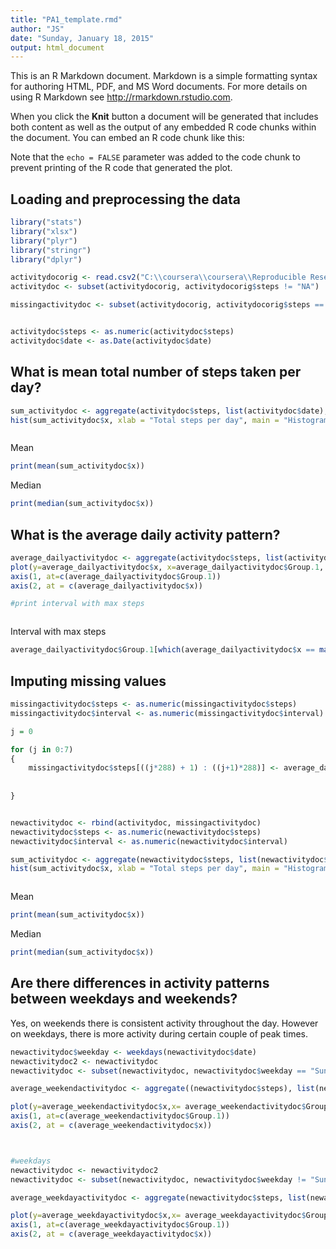 ```yaml
---
title: "PA1_template.rmd"
author: "JS"
date: "Sunday, January 18, 2015"
output: html_document
---
```


This is an R Markdown document. Markdown is a simple formatting syntax for authoring HTML, PDF, and MS Word documents. For more details on using R Markdown see <http://rmarkdown.rstudio.com>.

When you click the **Knit** button a document will be generated that includes both content as well as the output of any embedded R code chunks within the document. You can embed an R code chunk like this:

Note that the `echo = FALSE` parameter was added to the code chunk to prevent printing of the R code that generated the plot.

## Loading and preprocessing the data

```r

library("stats")
library("xlsx")
library("plyr")
library("stringr")
library("dplyr")

activitydocorig <- read.csv2("C:\\coursera\\coursera\\Reproducible Research\\activity.csv", na.string = "", sep = ",")
activitydoc <- subset(activitydocorig, activitydocorig$steps != "NA")

missingactivitydoc <- subset(activitydocorig, activitydocorig$steps == "NA")


activitydoc$steps <- as.numeric(activitydoc$steps)
activitydoc$date <- as.Date(activitydoc$date)

```
## What is mean total number of steps taken per day?

```r

sum_activitydoc <- aggregate(activitydoc$steps, list(activitydoc$date), sum)
hist(sum_activitydoc$x, xlab = "Total steps per day", main = "Histogram of total steps per day")

```
```r

```

Mean


```r


print(mean(sum_activitydoc$x))

```
Median
```r

print(median(sum_activitydoc$x))

```
## What is the average daily activity pattern?

```r
average_dailyactivitydoc <- aggregate(activitydoc$steps, list(activitydoc$interval), mean)
plot(y=average_dailyactivitydoc$x, x=average_dailyactivitydoc$Group.1,   type = "l", xlab = "Interval", ylab = "Steps", xaxt = "n", yaxt = "n")
axis(1, at=c(average_dailyactivitydoc$Group.1))
axis(2, at = c(average_dailyactivitydoc$x))

#print interval with max steps 

```
```r

```
Interval with max steps
```r

average_dailyactivitydoc$Group.1[which(average_dailyactivitydoc$x == max(average_dailyactivitydoc$x))]
```
## Imputing missing values
```r
missingactivitydoc$steps <- as.numeric(missingactivitydoc$steps)
missingactivitydoc$interval <- as.numeric(missingactivitydoc$interval)

j = 0

for (j in 0:7)
{
    missingactivitydoc$steps[((j*288) + 1) : ((j+1)*288)] <- average_dailyactivitydoc$x[1:288]
    
 
}


newactivitydoc <- rbind(activitydoc, missingactivitydoc)
newactivitydoc$steps <- as.numeric(newactivitydoc$steps)
newactivitydoc$interval <- as.numeric(newactivitydoc$interval)

sum_activitydoc <- aggregate(newactivitydoc$steps, list(newactivitydoc$date), sum)
hist(sum_activitydoc$x, xlab = "Total steps per day", main = "Histogram of total steps per day")

```
```r

```

Mean
```r

print(mean(sum_activitydoc$x))

```
Median
```r

print(median(sum_activitydoc$x))
```
## Are there differences in activity patterns between weekdays and weekends?  
Yes, on weekends there is consistent activity throughout the day. However on weekdays, there is more activity during certain couple of peak times.

```r
newactivitydoc$weekday <- weekdays(newactivitydoc$date)
newactivitydoc2 <- newactivitydoc
newactivitydoc <- subset(newactivitydoc, newactivitydoc$weekday == "Sunday" | newactivitydoc$weekday== "Saturday")

average_weekendactivitydoc <- aggregate((newactivitydoc$steps), list(newactivitydoc$interval), mean)

plot(y=average_weekendactivitydoc$x,x= average_weekendactivitydoc$Group.1, main = "Weekends",  type = "l", xlab = "Interval", ylab = "Steps", xaxt = "n", yaxt = "n")
axis(1, at=c(average_weekendactivitydoc$Group.1))
axis(2, at = c(average_weekendactivitydoc$x))



#weekdays
newactivitydoc <- newactivitydoc2
newactivitydoc <- subset(newactivitydoc, newactivitydoc$weekday != "Sunday" & newactivitydoc$weekday != "Saturday")

average_weekdayactivitydoc <- aggregate(newactivitydoc$steps, list(newactivitydoc$interval), mean)

plot(y=average_weekdayactivitydoc$x,x= average_weekdayactivitydoc$Group.1,  main = "Weekdays",  type = "l", xlab = "Interval", ylab = "Steps", xaxt = "n", yaxt = "n")
axis(1, at=c(average_weekdayactivitydoc$Group.1))
axis(2, at = c(average_weekdayactivitydoc$x))


```
